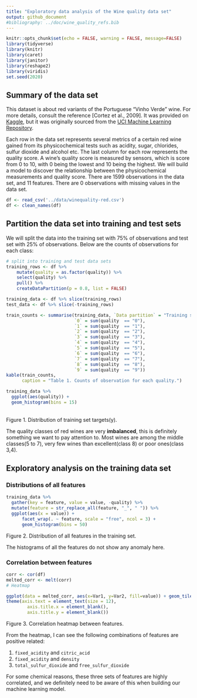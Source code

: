 ```yaml
---
title: "Exploratory data analysis of the Wine quality data set"
output: github_document
#bibliography: ../doc/wine_quality_refs.bib
---
```


```r
knitr::opts_chunk$set(echo = FALSE, warning = FALSE, message=FALSE)
library(tidyverse)
library(knitr)
library(caret)
library(janitor)
library(reshape2)
library(viridis)
set.seed(2020)
```

## Summary of the data set

This dataset is about red variants of the Portuguese "Vinho Verde" wine. For more details, consult the reference [Cortez et al., 2009]. It was provided on [Kaggle](https://www.kaggle.com/uciml/red-wine-quality-cortez-et-al-2009), but it was originally sourced from the [UCI Machine Learning Repository](https://archive.ics.uci.edu/ml/datasets/Wine+Quality).

Each row in the data set represents several metrics of a certain red wine gained from its physicochemical tests such as acidity, sugar, chlorides, sulfur dioxide and alcohol etc.  The last column for each row represents the quality score. A wine's quality score is measured by sensors, which is score from 0 to 10, with 0 being the lowest and 10 being the highest. We will build a model to discover the relationship between the physicochemical measurements and quality score. There are 1599 observations in the data set, and 11 features. There are 0 observations with missing values in the data set.

``` r
df <- read_csv('../data/winequality-red.csv')
df <- clean_names(df)
```

## Partition the data set into training and test sets
We will split the data into the training set with 75% of observations and test set with 25% of observations. Below are the counts of observations for each class:

```r
# split into training and test data sets
training_rows <- df %>% 
    mutate(quality = as.factor(quality)) %>% 
    select(quality) %>% 
    pull() %>% 
    createDataPartition(p = 0.8, list = FALSE)

training_data <- df %>% slice(training_rows)
test_data <- df %>% slice(-training_rows)

train_counts <- summarise(training_data, `Data partition` = "Training set",
                          `0` = sum(quality  == "0"),
                          `1` = sum(quality  == "1"), 
                          `2` = sum(quality  == "2"),
                          `3` = sum(quality  == "3"), 
                          `4` = sum(quality  == "4"),
                          `5` = sum(quality  == "5"), 
                          `6` = sum(quality  == "6"),
                          `7` = sum(quality  == "7"), 
                          `8` = sum(quality  == "8"),
                          `9` = sum(quality  == "9"))
kable(train_counts,
      caption = "Table 1. Counts of observation for each quality.")
```

```r
training_data %>% 
  ggplot(aes(quality)) + 
  geom_histogram(bins = 15)
```
<br>Figure 1. Distribution of training set targets(y).

The quality classes of red wines are very **imbalanced**, this is definitely something we want to pay attention to. Most wines are among the middle classes(5 to 7), very few wines than excellent(class 8) or poor ones(class 3,4).

## Exploratory analysis on the training data set

### Distributions of all features

``` r
training_data %>% 
  gather(key = feature, value = value, -quality) %>% 
  mutate(feature = str_replace_all(feature, "_", " ")) %>% 
  ggplot(aes(x = value)) +
      facet_wrap(. ~ feature, scale = "free", ncol = 3) +
      geom_histogram(bins = 50)
```
Figure 2. Distribution of all features in the training set.

The histograms of all the features do not show any anomaly here.

### Correlation between features
``` r
corr <- cor(df)
melted_corr <- melt(corr)
# Heatmap

ggplot(data = melted_corr, aes(x=Var1, y=Var2, fill=value)) + geom_tile() +
theme(axis.text = element_text(size = 12),
        axis.title.x = element_blank(),
        axis.title.y = element_blank())
```
Figure 3. Correlation heatmap between features.

From the heatmap, I can see the following combinations of features are positive related:
    
1. `fixed_acidity` and `citric_acid`
2. `fixed_acidity` and `density`
3. `total_sulfur_dioxide` and `free_sulfur_dioxide`

For some chemical reasons, these three sets of features are highly correlated, and we definitely need to be aware of this when building our machine learning model.
